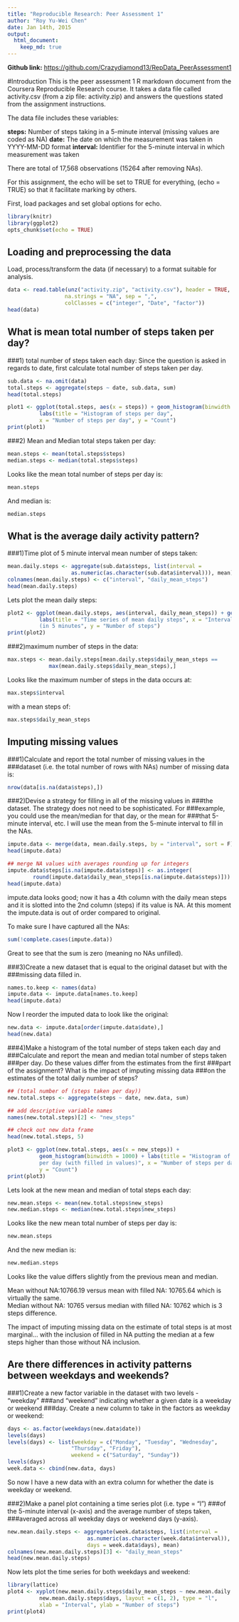 ```yaml
---
title: "Reproducible Research: Peer Assessment 1"
author: "Roy Yu-Wei Chen"
date: Jan 14th, 2015
output: 
  html_document:
    keep_md: true
---
```


**Github link:** <https://github.com/Crazydiamond13/RepData_PeerAssessment1>

#Introduction
This is the peer assessment 1 R markdown document from the Coursera 
Reproducible Research course. It takes a data file called activity.csv 
(from a zip file: activity.zip) and answers the questions stated from 
the assignment instructions.

The data file includes these variables:

**steps:** Number of steps taking in a 5-minute interval (missing values 
               are coded as NA)
**date:** The date on which the measurement was taken in YYYY-MM-DD format
**interval:** Identifier for the 5-minute interval in which measurement 
               was taken

There are total of 17,568 observations (15264 after removing NAs).

For this assignment, the echo will be set to TRUE for everything,
(echo = TRUE) so that it facilitate marking by others.

First, load packages and set global options for echo.

``` r
library(knitr)
library(ggplot2)
opts_chunk$set(echo = TRUE)
```

## Loading and preprocessing the data
Load, process/transform the data (if necessary) to a format 
suitable for analysis.
```r
data <- read.table(unz("activity.zip", "activity.csv"), header = TRUE, 
                  na.strings = "NA", sep = ",", 
                  colClasses = c("integer", "Date", "factor"))
head(data)
```

## What is mean total number of steps taken per day?

###1) total number of steps taken each day:
Since the question is asked in regards to date, first calculate total number
of steps taken per day.
``` r
sub.data <- na.omit(data)
total.steps <- aggregate(steps ~ date, sub.data, sum)
head(total.steps)
```

``` r
plot1 <- ggplot(total.steps, aes(x = steps)) + geom_histogram(binwidth = 1000) + 
          labs(title = "Histogram of steps per day", 
          x = "Number of steps per day", y = "Count")
print(plot1)
```

###2) Mean and Median total steps taken per day:
``` r
mean.steps <- mean(total.steps$steps)
median.steps <- median(total.steps$steps)
```
Looks like the mean total number of steps per day is:
``` r
mean.steps
```
And median is:
``` r
median.steps
```

## What is the average daily activity pattern?

###1)Time plot of 5 minute interval mean number of steps taken:
``` r
mean.daily.steps <- aggregate(sub.data$steps, list(interval = 
                    as.numeric(as.character(sub.data$interval))), mean)
colnames(mean.daily.steps) <- c("interval", "daily_mean_steps")
head(mean.daily.steps)
```

Lets plot the mean daily steps:
``` r
plot2 <- ggplot(mean.daily.steps, aes(interval, daily_mean_steps)) + geom_line() + 
          labs(title = "Time series of mean daily steps", x = "Intervals 
          (in 5 minutes", y = "Number of steps")
print(plot2)
```

###2)maximum number of steps in the data:
``` r
max.steps <- mean.daily.steps[mean.daily.steps$daily_mean_steps == 
             max(mean.daily.steps$daily_mean_steps),]
```

Looks like the maximum number of steps in the data occurs at:
``` r
max.steps$interval
```
with a mean steps of:
``` r
max.steps$daily_mean_steps
```

## Imputing missing values

###1)Calculate and report the total number of missing values in the 
###dataset (i.e. the total number of rows with NAs)
number of missing data is:
``` r
nrow(data[is.na(data$steps),])
```

###2)Devise a strategy for filling in all of the missing values in 
###the dataset. The strategy does not need to be sophisticated. For 
###example, you could use the mean/median for that day, or the mean for 
###that 5-minute interval, etc.
I will use the mean from the 5-minute interval to fill in the NAs.
``` r

impute.data <- merge(data, mean.daily.steps, by = "interval", sort = F)
head(impute.data)
```

``` r
## merge NA values with averages rounding up for integers
impute.data$steps[is.na(impute.data$steps)] <- as.integer(
        round(impute.data$daily_mean_steps[is.na(impute.data$steps)]))
head(impute.data)
```
impute.data looks good; now it has a 4th column with the daily mean
steps and it is slotted into the 2nd column (steps) if its value
is NA.
At this moment the impute.data is out of order compared to original.

To make sure I have captured all the NAs:
``` r
sum(!complete.cases(impute.data))
```
Great to see that the sum is zero (meaning no NAs unfilled).

###3)Create a new dataset that is equal to the original dataset but with the
###missing data filled in.
``` r
names.to.keep <- names(data)
impute.data <- impute.data[names.to.keep]
head(impute.data)
```

Now I reorder the imputed data to look like the original:
``` r
new.data <- impute.data[order(impute.data$date),]
head(new.data)
```

###4)Make a histogram of the total number of steps taken each day and 
###Calculate and report the mean and median total number of steps taken 
###per day. Do these values differ from the estimates from the first 
###part of the assignment? What is the impact of imputing missing data 
###on the estimates of the total daily number of steps?
``` r
## (total number of (steps taken per day))
new.total.steps <- aggregate(steps ~ date, new.data, sum)

## add descriptive variable names
names(new.total.steps)[2] <- "new_steps"

## check out new data frame
head(new.total.steps, 5)
```

``` r
plot3 <- ggplot(new.total.steps, aes(x = new_steps)) + 
          geom_histogram(binwidth = 1000) + labs(title = "Histogram of steps 
          per day (with filled in values)", x = "Number of steps per day", 
          y = "Count")
print(plot3)
```

Lets look at the new mean and median of total steps each day:
``` r
new.mean.steps <- mean(new.total.steps$new_steps)
new.median.steps <- median(new.total.steps$new_steps)
```
Looks like the new mean total number of steps per day is:
``` r
new.mean.steps
```
And the new median is:
``` r
new.median.steps
```

Looks like the value differs slightly from the previous mean and median.

Mean without NA:10766.19 versus mean with filled NA: 10765.64 which is 
virtually the same.  
Median without NA: 10765 versus median with filled NA: 
10762 which is 3 steps difference.

The impact of imputing missing data on the estimate of total steps is at
most marginal... with the inclusion of filled in NA putting the median at 
a few steps higher than those without NA inclusion.

## Are there differences in activity patterns between weekdays and weekends?

###1)Create a new factor variable in the dataset with two levels - "weekday"
###and "weekend" indicating whether a given date is a weekday or weekend
###day.
Create a new column to take in the factors as weekday or weekend:
``` r
days <- as.factor(weekdays(new.data$date))
levels(days)
levels(days) <- list(weekday = c("Monday", "Tuesday", "Wednesday", 
                    "Thursday", "Friday"), 
                    weekend = c("Saturday", "Sunday"))
levels(days)
week.data <- cbind(new.data, days)
```
So now I have a new data with an extra column for whether the date is
weekday or weekend.

###2)Make a panel plot containing a time series plot (i.e. type = "l") 
###of the 5-minute interval (x-axis) and the average number of steps taken, 
###averaged across all weekday days or weekend days (y-axis).
``` r
new.mean.daily.steps <- aggregate(week.data$steps, list(interval = 
                         as.numeric(as.character(week.data$interval)), 
                         days = week.data$days), mean)
colnames(new.mean.daily.steps)[3] <- "daily_mean_steps"
head(new.mean.daily.steps)
```

Now lets plot the time series for both weekdays and weekend:
``` r
library(lattice)
plot4 <- xyplot(new.mean.daily.steps$daily_mean_steps ~ new.mean.daily.steps$interval | 
          new.mean.daily.steps$days, layout = c(1, 2), type = "l", 
          xlab = "Interval", ylab = "Number of steps")
print(plot4)
```